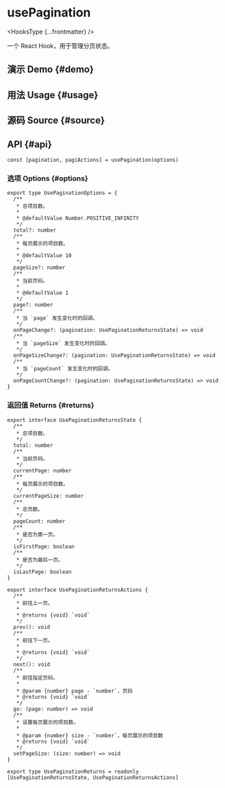 # usePagination


<HooksType {...frontmatter} />

一个 React Hook，用于管理分页状态。

## 演示 Demo \{#demo}


<App />

## 用法 Usage \{#usage}



## 源码 Source \{#source}


<Source />

## API \{#api}

```tsx
const [pagination, pagiActions] = usePagination(options)
```

### 选项 Options \{#options}

```tsx
export type UsePaginationOptions = {
  /**
   * 总项目数。
   *
   * @defaultValue Number.POSITIVE_INFINITY
   */
  total?: number
  /**
   * 每页展示的项目数。
   *
   * @defaultValue 10
   */
  pageSize?: number
  /**
   * 当前页码。
   *
   * @defaultValue 1
   */
  page?: number
  /**
   * 当 `page` 发生变化时的回调。
   */
  onPageChange?: (pagination: UsePaginationReturnsState) => void
  /**
   * 当 `pageSize` 发生变化时的回调。
   */
  onPageSizeChange?: (pagination: UsePaginationReturnsState) => void
  /**
   * 当 `pageCount` 发生变化时的回调。
   */
  onPageCountChange?: (pagination: UsePaginationReturnsState) => void
}
```

### 返回值 Returns \{#returns}

```tsx
export interface UsePaginationReturnsState {
  /**
   * 总项目数。
   */
  total: number
  /**
   * 当前页码。
   */
  currentPage: number
  /**
   * 每页展示的项目数。
   */
  currentPageSize: number
  /**
   * 总页数。
   */
  pageCount: number
  /**
   * 是否为第一页。
   */
  isFirstPage: boolean
  /**
   * 是否为最后一页。
   */
  isLastPage: boolean
}

export interface UsePaginationReturnsActions {
  /**
   * 前往上一页。
   *
   * @returns {void} `void`
   */
  prev(): void
  /**
   * 前往下一页。
   *
   * @returns {void} `void`
   */
  next(): void
  /**
   * 前往指定页码。
   *
   * @param {number} page - `number`，页码
   * @returns {void} `void`
   */
  go: (page: number) => void
  /**
   * 设置每页展示的项目数。
   *
   * @param {number} size - `number`，每页展示的项目数
   * @returns {void} `void`
   */
  setPageSize: (size: number) => void
}

export type UsePaginationReturns = readonly [UsePaginationReturnsState, UsePaginationReturnsActions]
```
